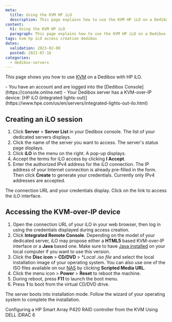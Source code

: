 ```yaml
---
meta:
  title: Using the KVM HP iLO
  description: This page explains how to use the KVM HP iLO on a Dedibox
content:
  h1: Using the KVM HP iLO
  paragraph: This page explains how to use the KVM HP iLO on a Dedibox
tags: kvm hp iLO access creation dedibox 
dates:
  validation: 2023-02-08
  posted: 2021-07-16
categories:
  - dedibox-servers
---
```



This page shows you how to use [KVM](/bare-metal/hardware/concepts/#kvm-over-ip) on a Dedibox with HP iLO.

<Message type="requirement">
  - You have an account and are logged into the [Dedibox Console](https://console.online.net) 
  - Your Dedibox server has a KVM-over-IP device: [HP iLO (integrated lights-out)](https://www.hpe.com/us/en/servers/integrated-lights-out-ilo.html)
</Message>

## Creating an iLO session

1. Click **Server** > **Server List** in your Dedibox console. The list of your dedicated servers displays.
2. Click the name of the server you want to access. The server's status page displays.
3. Click **iLO** in the menu on the right. A pop-up displays.
    <Lightbox src="scaleway_ilo.webp" alt="" />
4. Accept the terms for iLO access by clicking **I Accept**.
5. Enter the authorized IPv4 address for the iLO connection. The IP address of your Internet connection is already pre-filled in the form. Then click **Create** to generate your credentials.
    <Message type="note">
      Currently only IPv4 addresses are accepted.
    </Message>

The connection URL and your credentials display. Click on the link to access the iLO interface.

## Accessing the KVM-over-IP device 

1. Open the connection URL of your iLO in your web browser, then log in using the credentials displayed during access creation. 
2. Click **Integrated Remote Console**. 
    <Message type="tip">
      Depending on the model of your dedicated server, iLO may propose either a **HTML5** based KVM-over-IP interface or a **Java** based one. Make sure to have [Java installed](https://www.java.com/en/download/help/download_options.html) on your local computer if you want to use this version.
    </Message>
3. Click the **Disc icon** > **CD/DVD** > **Local *.iso file** and select the local installation image of your operating system.
    <Message type="tip">
      You can also use one of the ISO files available on our [NAS](https://virtualmedia.online.net/) by clicking **Scripted Media URL**.
    </Message>
4. Click the menu icon > **Power** > **Reset** to reboot the machine.
5. During reboot, press **F11** to launch the boot menu.
    <Lightbox src="scaleway_ilo_boot_menu.webp" alt="" />
6. Press **1** to boot from the virtual CD/DVD drive.
    <Lightbox src="scaleway_ilo_boot_options.webp" alt="" />

The server boots into installation mode. Follow the wizard of your operating system to complete the installation. 


<Navigation title="See Also">
  <PreviousButton to="/bare-metal/hardware/reference-content/configure-raid-kvm-p420/">Configuring a HP Smart Array P420 RAID controller from the KVM</PreviousButton>
  <NextButton to="/bare-metal/hardware/reference-content/dell-idrac6/">Using DELL iDRAC 6</NextButton>
</Navigation>